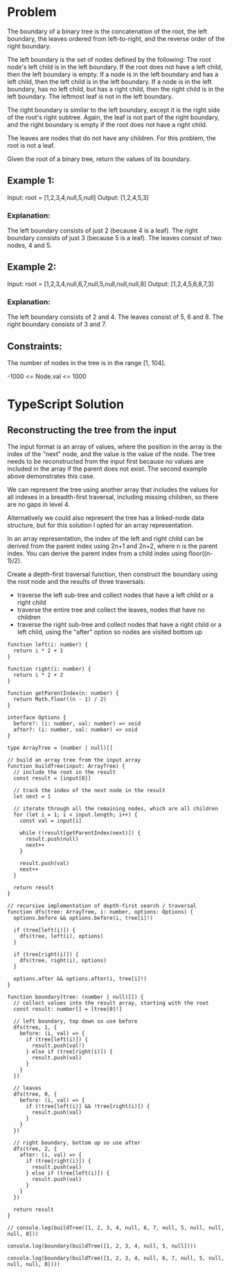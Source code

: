 # Problem

The boundary of a binary tree is the concatenation of the root, the left boundary, the leaves ordered from left-to-right, and the reverse order of the right boundary.

The left boundary is the set of nodes defined by the following: The root node's left child is in the left boundary. If the root does not have a left child, then the left boundary is empty. If a node is in the left boundary and has a left child, then the left child is in the left boundary. If a node is in the left boundary, has no left child, but has a right child, then the right child is in the left boundary. The leftmost leaf is not in the left boundary.

The right boundary is similar to the left boundary, except it is the right side of the root's right subtree. Again, the leaf is not part of the right boundary, and the right boundary is empty if the root does not have a right child.

The leaves are nodes that do not have any children. For this problem, the root is not a leaf.

Given the root of a binary tree, return the values of its boundary.

## Example 1:

Input: root = [1,2,3,4,null,5,null]
Output: [1,2,4,5,3]

### Explanation:

The left boundary consists of just 2 (because 4 is a leaf).
The right boundary consists of just 3 (because 5 is a leaf).
The leaves consist of two nodes, 4 and 5.

## Example 2:

Input: root = [1,2,3,4,null,6,7,null,5,null,null,null,8]
Output: [1,2,4,5,6,8,7,3]

### Explanation:

The left boundary consists of 2 and 4. The leaves consist of 5, 6 and 8. The right boundary consists of 3 and 7.

## Constraints:

The number of nodes in the tree is in the range [1, 104].

-1000 &lt;= Node.val &lt;= 1000

# TypeScript Solution

## Reconstructing the tree from the input

The input format is an array of values, where the position in the array is the index of the "next" node, and the value is the value of the node. The tree needs to be reconstructed from the input first because no values are included in the array if the parent does not exist. The second example above demonstrates this case.

We can represent the tree using another array that includes the values for all indexes in a breadth-first traversal, including missing children, so there are no gaps in level 4.

Alternatively we could also represent the tree has a linked-node data structure, but for this solution I opted for an array representation.

In an array representation, the index of the left and right child can be derived from the parent index using 2n+1 and 2n+2, where n is the parent index. You can derive the parent index from a child index using floor((n-1)/2).

Create a depth-first traversal function, then construct the boundary using the root node and the results of three traversals:

- traverse the left sub-tree and collect nodes that have a left child or a right child
- traverse the entire tree and collect the leaves, nodes that have no children
- traverse the right sub-tree and collect nodes that have a right child or a left child, using the "after" option so nodes are visited bottom up

```typescript: index.ts
function left(i: number) {
  return i * 2 + 1
}

function right(i: number) {
  return i * 2 + 2
}

function getParentIndex(n: number) {
  return Math.floor((n - 1) / 2)
}

interface Options {
  before?: (i: number, val: number) => void
  after?: (i: number, val: number) => void
}

type ArrayTree = (number | null)[]

// build an array tree from the input array
function buildTree(input: ArrayTree) {
  // include the root in the result
  const result = [input[0]]

  // track the index of the next node in the result
  let next = 1

  // iterate through all the remaining nodes, which are all children
  for (let i = 1; i < input.length; i++) {
    const val = input[i]

    while (!result[getParentIndex(next)]) {
      result.push(null)
      next++
    }

    result.push(val)
    next++
  }

  return result
}

// recursive implementation of depth-first search / traversal
function dfs(tree: ArrayTree, i: number, options: Options) {
  options.before && options.before(i, tree[i]!)

  if (tree[left(i)]) {
    dfs(tree, left(i), options)
  }

  if (tree[right(i)]) {
    dfs(tree, right(i), options)
  }

  options.after && options.after(i, tree[i]!)
}

function boundary(tree: (number | null)[]) {
  // collect values into the result array, starting with the root
  const result: number[] = [tree[0]!]

  // left boundary, top down so use before
  dfs(tree, 1, {
    before: (i, val) => {
      if (tree[left(i)]) {
        result.push(val!)
      } else if (tree[right(i)]) {
        result.push(val)
      }
    }
  })

  // leaves
  dfs(tree, 0, {
    before: (i, val) => {
      if (!tree[left(i)] && !tree[right(i)]) {
        result.push(val)
      }
    }
  })

  // right boundary, bottom up so use after
  dfs(tree, 2, {
    after: (i, val) => {
      if (tree[right(i)]) {
        result.push(val)
      } else if (tree[left(i)]) {
        result.push(val)
      }
    }
  })

  return result
}

// console.log(buildTree([1, 2, 3, 4, null, 6, 7, null, 5, null, null, null, 8]))

console.log(boundary(buildTree([1, 2, 3, 4, null, 5, null])))

console.log(boundary(buildTree([1, 2, 3, 4, null, 6, 7, null, 5, null, null, null, 8])))
```
